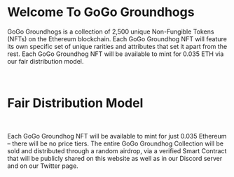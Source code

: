 
<div className="text-center">

# Welcome To GoGo Groundhogs

<Carousel3D />

GoGo Groundhogs is a collection of 2,500 unique Non-Fungible Tokens (NFTs) on the Ethereum blockchain. Each GoGo Groundhog NFT will feature its own specific set of unique rarities and attributes that set it apart from the rest. Each GoGo Groundhog NFT will be available to mint for 0.035 ETH via our fair distribution model.

<br />

# Fair Distribution Model

<br />

Each GoGo Groundhog NFT will be available to mint for just 0.035 Ethereum – there will be no price tiers. The entire GoGo Groundhog Collection will be sold and distributed through a random airdrop, via a verified Smart Contract that will be publicly shared on this website as well as in our Discord server and on our Twitter page.

</div>

